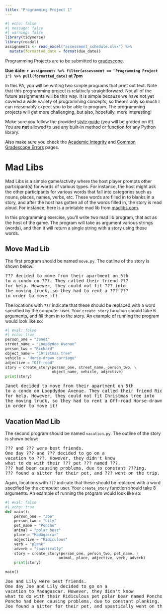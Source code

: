 ```yaml
---
title: "Programming Project 1"
---
```



```r
#| echo: false
#| message: false
#| warning: false
library(tidyverse)
library(readxl)
assignments <- read_excel("assessment_schedule.xlsx") %>% 
  mutate(formatted_date = format(due_date))
```

Programming Projects are to be submitted to [gradescope](https://www.gradescope.com/courses/827397).

**Due date: `r assignments %>% filter(assessment == "Programming Project 1") %>% pull(formatted_date)` at 7pm**

In this PA, you will be writing two simple programs that print out text. Note that this programming project is relatively straightforward. Not all of the future assignments will be this way. It is simple because we have not yet covered a wide variety of programming concepts, so there's only so much I can reasonably expect you to be able to program. The programming projects will get more challenging, but also, hopefully, more interesting!

Make sure you follow the provided [style guide](style.html) (you will be graded on it!). You are **not** allowed to use any built-in method or function for any Python library.

Also make sure you check the [Academic Integrity](academic-integrity.html) and [Common Gradescope Errors](gradescope-errors.html) pages.

# Mad Libs

Mad Libs is a simple game/activity where the host player prompts other participant(s) for words of various types. For instance, the host might ask the other participants for various words that fall into categories such as nouns, places, names, verbs, etc. These words are filled in to blanks in a story, and after the host has gotten all of the words filled in, the story is read aloud. For instance, here is a printable mad lib from [madlibs.com](https://www.madlibs.com/).

In this programming exercise, you'll write two mad lib program, that act as the host of the game. The program will take as argument various strings (words), and then it will return a single string with a story using these words.

## Move Mad Lib

The first program should be named `move.py`. The outline of the story is shown below:

<pre>
??? decided to move from their apartment on 5th
to a condo on ???. They called their friend ???
for help. However, they could not fit ??? into
the moving truck, so they had to rent a ??? ???
in order to move it!
</pre>

The locations with `???` indicate that these should be replaced with a word specified by the computer user. Your `create_story` function should take 6 arguments, and fill them in to the story. An example of running the program would look like so:

```python
#| eval: false
#| echo: true
person_one = "Janet"
street_name = "Loopdydoo Avenue"
person_two = "Richard"
object_name = "Christmas tree"
vehicle = "Horse-drawn carriage"
adjective = "Off-road"
story = create_story(person_one, street_name, person_two, \
                     object_name, vehicle, adjective)
print(story)
```


<pre>
Janet decided to move from their apartment on 5th
to a condo on Loopdydoo Avenue. They called their friend Richard
for help. However, they could not fit Christmas tree into
the moving truck, so they had to rent a Off-road Horse-drawn carriage
in order to move it!
</pre>

## Vacation Mad Lib
The second program should be named `vacation.py`. The outline of the story is shown below:

<pre>
??? and ??? were best friends.
One day ??? and ??? decided to go on a
vacation to ???. However, they didn't know
what to do with their ??? pet ??? named ???.
??? had been causing problems, due to constant ???ing.
??? found a sitter for their pet, and ??? went on the trip.
</pre>

Again, locations with `???` indicate that these should be replaced with a word specified by the computer user. Your `create_story` function should take 8 arguments. An example of running the program would look like so:

```python
#| eval: false
#| echo: true
def main():
    person_one = "Joe" 
    person_two = "Lily" 
    pet_name = "Poncho"
    animal = "polar bear"
    place = "Madagascar"
    adjective = "Ridiculous"
    verb = "plank"
    adverb = "spastically"
    story = create_story(person_one, person_two, pet_name, \
                        animal, place, adjective, verb, adverb)
    print(story)
    
main()
```


<pre>
Joe and Lily were best friends.
One day Joe and Lily decided to go on a
vacation to Madagascar. However, they didn't know
what to do with their Ridiculous pet polar bear named Poncho.
Poncho had been causing problems, due to constant planking.
Joe found a sitter for their pet, and spastically went on the trip.
</pre>